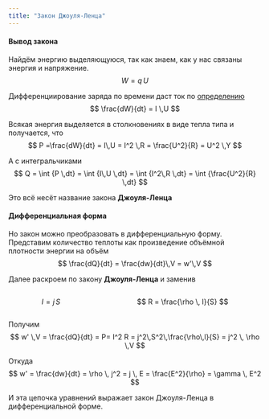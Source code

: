 ```yaml
---
title: "Закон Джоуля-Ленца"
---
```


#### Вывод закона

Найдём энергию выделяющуюся, так как знаем, как у нас связаны энергия и напряжение.
$$
W = q\,U
$$

Дифференциирование заряда по времени даст ток по [определению](p1_direct_current.qmd#определение)
$$
\frac{dW}{dt} = I \,U
$$

Всякая энергия выделяется в столкновениях в виде тепла типа и получается, что
$$
P =\frac{dW}{dt} = I\,U = I^2 \,R = \frac{U^2}{R} = U^2 \,Y
$$

А с интегральчиками
$$
Q = \int {P \,dt} = \int {I\,U \,dt} = \int {I^2\,R \,dt} = \int {\frac{U^2}{R} \,dt}
$$

Это всё несёт название закона **Джоуля-Ленца**


#### Дифференциальная форма

Но закон можно преобразовать в дифференциальную форму. Представим количество теплоты как произведение объёмной плотности энергии на объём
$$
\frac{dQ}{dt} = \frac{dw}{dt}\,V = w'\,V
$$

Далее раскроем по закону **Джоуля-Ленца** и заменив

::: {.columns}
::: {.column}
$$
I = j \, S
$$
:::
::: {.column}
$$
R = \frac{\rho \, l}{S}
$$
:::
::: 

Получим
$$
w' \,V = \frac{dQ}{dt} = P= I^2 R = j^2\,S^2\,\frac{\rho\,l}{S} = j^2 \, \rho \,V
$$

Откуда
$$
w' = \frac{dw}{dt} = \rho \, j^2 = j \, E = \frac{E^2}{\rho} = \gamma \, E^2
$$


И эта цепочка уравнений выражает закон Джоуля-Ленца в дифференциальной форме.